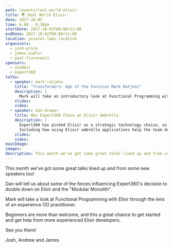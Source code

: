 ```yaml
---
path: /events/real-world-elixir
title: 🌏 Real World Elixir
date: 2017-10-02
time: 6:00 - 8:30pm
startDate: 2017-10-02T08:00+11:00
endDate: 2017-10-02T08:00+11:00
location: pivotal-labs-location
organisers:
  - josh-price
  - james-sadler
  - paul-fioravanti
sponsors:
  - alembic
  - expert360
talks:
  - speaker: mark-ratjens
    title: "Transformers: Age of the Function Mark Ratjens"
    description: |
      Mark will take an introductory look at Functional Programming with Elixir through the lens of an experience OO practitioner.
    slides: 
    video: 
  - speaker: dan-draper
    title: Why Expert360 Chose an Elixir Umbrella
    description: |
      Expert360 has picked Elixir as a strategic technology choice, so Dan will tell us about some of the forces influencing this decision.
      Including how using Elixir umbrella applications help the team deal with legacy systems while still delivering functionality quickly.
    slides: 
    video: 
mainImage:
images:
description: This month we've got some great talks lined up and from some new speakers too!
---
```


This month we've got some great talks lined up and from some new speakers too!

Dan will tell us about some of the forces influencing Expert360's decision to double down on Elixir and the "Modular Monolith".

Mark will take a look at Functional Programming with Elixir through the lens of an experience OO practitioner.

Beginners are more than welcome, and this a great chance to get started and get help from more experienced Elixir developers.

See you there!

Josh, Andrew and James

